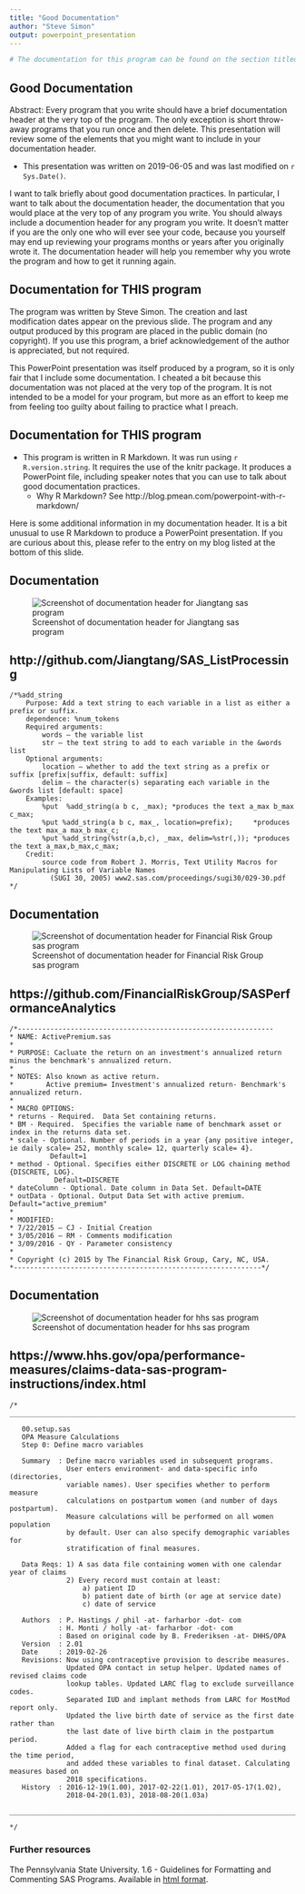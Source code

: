 ```yaml
---
title: "Good Documentation"
author: "Steve Simon"
output: powerpoint_presentation
---
```


```r
# The documentation for this program can be found on the section titled "Documentation for THIS progam."
```

## Good Documentation

Abstract: Every program that you write should have a brief documentation header at the very top of the program. The only exception is short throw-away programs that you run once and then delete. This presentation will review some of the elements that you might want to include in your documentation header.

+ This presentation was written on 2019-06-05 and was last modified on `r Sys.Date()`.

<div class="notes">

I want to talk briefly about good documentation practices. In particular, I want to talk about the documentation header, the documentation that you would place at the very top of any program you write. You should always include a documention header for any program you write. It doesn't matter if you are the only one who will ever see your code, because you yourself may end up reviewing your programs months or years after you originally wrote it. The documentation header will help you remember why you wrote the program and how to get it running again.

</div>

## Documentation for THIS program

The program was written by Steve Simon. The creation and last modification dates appear on the previous slide. The program and any output produced by this program are placed in the public domain (no copyright). If you use this program, a brief acknowledgement of the author is appreciated, but not required.

<div class="notes">

This PowerPoint presentation was itself produced by a program, so it is only fair that I include some documentation. I cheated a bit because this documentation was not placed at the very top of the program. It is not intended to be a model for your program, but more as an effort to keep me from feeling too guilty about failing to practice what I preach.

</div>

## Documentation for THIS program

+ This program is written in R Markdown. It was run using `r R.version.string`. It requires the use of the knitr package. It produces a PowerPoint file, including speaker notes that you can use to talk about good documentation practices.
  + Why R Markdown? See http://blog.pmean.com/powerpoint-with-r-markdown/


<div class="notes">

Here is some additional information in my documentation header. It is a bit unusual to use R Markdown to produce a PowerPoint presentation. If you are curious about this, please refer to the entry on my blog listed at the bottom of this slide.

</div>

## Documentation

![Screenshot of documentation header for Jiangtang sas program](../images/documentation-jiangtang.png)

## http://github.com/Jiangtang/SAS_ListProcessing

```{}
/*%add_string 
    Purpose: Add a text string to each variable in a list as either a prefix or suffix.
    dependence: %num_tokens
    Required arguments: 
        words – the variable list 
        str – the text string to add to each variable in the &words list 
    Optional arguments: 
        location – whether to add the text string as a prefix or suffix [prefix|suffix, default: suffix] 
        delim – the character(s) separating each variable in the &words list [default: space] 
    Examples: 
        %put  %add_string(a b c, _max); *produces the text a_max b_max c_max;            
        %put %add_string(a b c, max_, location=prefix);     *produces the text max_a max_b max_c;            
        %put %add_string(%str(a,b,c), _max, delim=%str(,)); *produces the text a_max,b_max,c_max;
    Credit:
        source code from Robert J. Morris, Text Utility Macros for Manipulating Lists of Variable Names
          (SUGI 30, 2005) www2.sas.com/proceedings/sugi30/029-30.pdf           
*/
```

## Documentation

![Screenshot of documentation header for Financial Risk Group sas program](../images/documentation-financialriskgroup.png)

## https://github.com/FinancialRiskGroup/SASPerformanceAnalytics

```{}
/*---------------------------------------------------------------
* NAME: ActivePremium.sas
*
* PURPOSE: Cacluate the return on an investment's annualized return minus the benchmark's annualized return.
*
* NOTES: Also known as active return.
*		 Active premium= Investment's annualized return- Benchmark's annualized return. 
*
* MACRO OPTIONS:
* returns - Required.  Data Set containing returns.
* BM - Required.  Specifies the variable name of benchmark asset or index in the returns data set.
* scale - Optional. Number of periods in a year {any positive integer, ie daily scale= 252, monthly scale= 12, quarterly scale= 4}.
          Default=1
* method - Optional. Specifies either DISCRETE or LOG chaining method {DISCRETE, LOG}.  
           Default=DISCRETE
* dateColumn - Optional. Date column in Data Set. Default=DATE
* outData - Optional. Output Data Set with active premium.  Default="active_premium"
*
* MODIFIED:
* 7/22/2015 – CJ - Initial Creation
* 3/05/2016 – RM - Comments modification  
* 3/09/2016 - QY - Parameter consistency 
*
* Copyright (c) 2015 by The Financial Risk Group, Cary, NC, USA.
*-------------------------------------------------------------*/
```

## Documentation

![Screenshot of documentation header for hhs sas program](../images/documentation-hhs.png)

## https://www.hhs.gov/opa/performance-measures/claims-data-sas-program-instructions/index.html

```{}
/*
________________________________________________________________________________

   00.setup.sas 
   OPA Measure Calculations
   Step 0: Define macro variables

   Summary  : Define macro variables used in subsequent programs.
              User enters environment- and data-specific info (directories,
              variable names). User specifies whether to perform measure 
              calculations on postpartum women (and number of days postpartum). 
              Measure calculations will be performed on all women population 
              by default. User can also specify demographic variables for 
              stratification of final measures.

   Data Reqs: 1) A sas data file containing women with one calendar year of claims
              2) Every record must contain at least: 
                  a) patient ID 
                  b) patient date of birth (or age at service date)
                  c) date of service

   Authors  : P. Hastings / phil -at- farharbor -dot- com
            : H. Monti / holly -at- farharbor -dot- com  
            : Based on original code by B. Frederiksen -at- DHHS/OPA
   Version  : 2.01
   Date     : 2019-02-26
   Revisions: Now using contraceptive provision to describe measures.  
			  Updated OPA contact in setup helper. Updated names of revised claims code 
		   	  lookup tables. Updated LARC flag to exclude surveillance codes. 
		  	  Separated IUD and implant methods from LARC for MostMod report only. 
		   	  Updated the live birth date of service as the first date rather than 
              the last date of live birth claim in the postpartum period. 
		   	  Added a flag for each contraceptive method used during the time period,
              and added these variables to final dataset. Calculating measures based on
	   		  2018 specifications. 
   History  : 2016-12-19(1.00), 2017-02-22(1.01), 2017-05-17(1.02), 
              2018-04-20(1.03), 2018-08-20(1.03a)

________________________________________________________________________________

*/
```

### Further resources

The Pennsylvania State University. 1.6 - Guidelines for Formatting and Commenting SAS Programs. Available in [html format](https://newonlinecourses.science.psu.edu/stat480/node/13/).